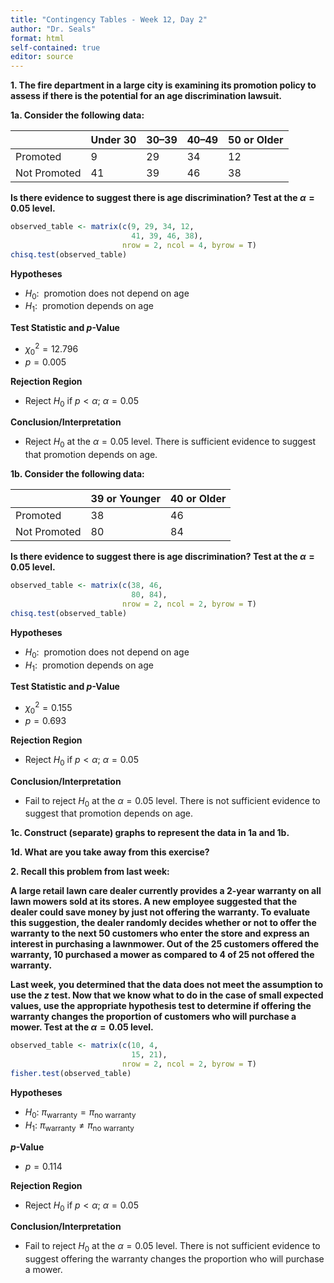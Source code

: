 ```yaml
---
title: "Contingency Tables - Week 12, Day 2"
author: "Dr. Seals"
format: html
self-contained: true
editor: source
---
```


**1. The fire department in a large city is examining its promotion policy to assess if there is the potential for an age discrimination lawsuit.**

**1a. Consider the following data:**

| | Under 30 | 30--39 | 40--49 | 50 or Older | 
|--|--|--|--|--|
| Promoted | 9 | 29 | 34 | 12 |
| Not Promoted | 41 | 39 | 46 | 38 |

**Is there evidence to suggest there is age discrimination? Test at the $\alpha=0.05$ level.**

```r
observed_table <- matrix(c(9, 29, 34, 12,
                           41, 39, 46, 38), 
                         nrow = 2, ncol = 4, byrow = T)
chisq.test(observed_table)
```

**Hypotheses**

- $H_0: \ $ promotion does not depend on age
- $H_1: \ $ promotion depends on age

**Test Statistic and *p*-Value**

- $\chi^2_0 = 12.796$
- $p = 0.005$

**Rejection Region**

- Reject $H_0$ if $p < \alpha$; $\alpha=0.05$

**Conclusion/Interpretation**

- Reject $H_0$ at the $\alpha=0.05$ level. There is sufficient evidence to suggest that promotion depends on age.

**1b. Consider the following data:**

| | 39 or Younger | 40 or Older | 
|--|--|--|
| Promoted | 38 | 46 |
| Not Promoted | 80 | 84 |

**Is there evidence to suggest there is age discrimination? Test at the $\alpha=0.05$ level.**

```r
observed_table <- matrix(c(38, 46,
                           80, 84), 
                         nrow = 2, ncol = 2, byrow = T)
chisq.test(observed_table)
```

**Hypotheses**

- $H_0: \ $ promotion does not depend on age
- $H_1: \ $ promotion depends on age

**Test Statistic and *p*-Value**

- $\chi^2_0 = 0.155$
- $p = 0.693$

**Rejection Region**

- Reject $H_0$ if $p < \alpha$; $\alpha=0.05$

**Conclusion/Interpretation**

- Fail to reject $H_0$ at the $\alpha=0.05$ level. There is not sufficient evidence to suggest that promotion depends on age.

**1c. Construct (separate) graphs to represent the data in 1a and 1b.**

**1d. What are you take away from this exercise?**

**2. Recall this problem from last week:**

**A large retail lawn care dealer currently provides a 2-year warranty on all lawn mowers sold at its stores. A new employee suggested that the dealer could save money by just not offering the warranty. To evaluate this suggestion, the dealer randomly decides whether or not to offer the warranty to the next 50 customers who enter the store and express an interest in purchasing a lawnmower. Out of the 25 customers offered the warranty, 10 purchased a mower as compared to 4 of 25 not offered the warranty.**

**Last week, you determined that the data does not meet the assumption to use the *z* test. Now that we know what to do in the case of small expected values, use the appropriate hypothesis test to determine if offering the warranty changes the proportion of customers who will purchase a mower. Test at the $\alpha=0.05$ level.**

```r
observed_table <- matrix(c(10, 4,
                           15, 21), 
                         nrow = 2, ncol = 2, byrow = T)
fisher.test(observed_table)
```

**Hypotheses**

- $H_0: \ \pi_{\text{warranty}} = \pi_{\text{no warranty}}$ 
- $H_1: \ \pi_{\text{warranty}} \ne \pi_{\text{no warranty}}$ 

***p*-Value**

- $p = 0.114$

**Rejection Region**

- Reject $H_0$ if $p < \alpha$; $\alpha=0.05$

**Conclusion/Interpretation**

- Fail to reject $H_0$ at the $\alpha=0.05$ level. There is not sufficient evidence to suggest offering the warranty changes the proportion who will purchase a mower.